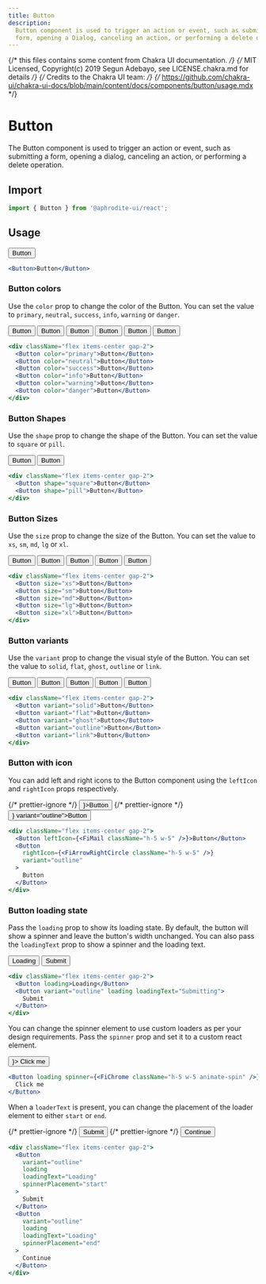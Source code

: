 ```yaml
---
title: Button
description:
  Button component is used to trigger an action or event, such as submitting a
  form, opening a Dialog, canceling an action, or performing a delete operation.
---
```


{/* this files contains some content from Chakra UI documentation. */}
{/* MIT Licensed, Copyright(c) 2019 Segun Adebayo, see LICENSE.chakra.md for details */}
{/* Credits to the Chakra UI team: */}
{/* https://github.com/chakra-ui/chakra-ui-docs/blob/main/content/docs/components/button/usage.mdx */}

# Button

The Button component is used to trigger an action or event, such as submitting a
form, opening a dialog, canceling an action, or performing a delete operation.

## Import

```js
import { Button } from '@aphrodite-ui/react';
```

## Usage

<Canvas>
  <Button>Button</Button>
</Canvas>

```jsx
<Button>Button</Button>
```

### Button colors

Use the `color` prop to change the color of the Button.
You can set the value to `primary`, `neutral`, `success`, `info`, `warning` or `danger`.

<Canvas>
  <div className="flex items-center gap-2">
    <Button color="primary">Button</Button>
    <Button color="neutral">Button</Button>
    <Button color="success">Button</Button>
    <Button color="info">Button</Button>
    <Button color="warning">Button</Button>
    <Button color="danger">Button</Button>
  </div>
</Canvas>

```jsx
<div className="flex items-center gap-2">
  <Button color="primary">Button</Button>
  <Button color="neutral">Button</Button>
  <Button color="success">Button</Button>
  <Button color="info">Button</Button>
  <Button color="warning">Button</Button>
  <Button color="danger">Button</Button>
</div>
```

### Button Shapes

Use the `shape` prop to change the shape of the Button.
You can set the value to `square` or `pill`.

<Canvas>
  <div className="flex items-center gap-2">
    <Button shape="square">Button</Button>
    <Button shape="pill">Button</Button>
  </div>
</Canvas>

```jsx
<div className="flex items-center gap-2">
  <Button shape="square">Button</Button>
  <Button shape="pill">Button</Button>
</div>
```

### Button Sizes

Use the `size` prop to change the size of the Button.
You can set the value to `xs`, `sm`, `md`, `lg` or `xl`.

<Canvas>
  <div className="flex items-center gap-2">
    <Button size="xs">Button</Button>
    <Button size="sm">Button</Button>
    <Button size="md">Button</Button>
    <Button size="lg">Button</Button>
    <Button size="xl">Button</Button>
  </div>
</Canvas>

```jsx
<div className="flex items-center gap-2">
  <Button size="xs">Button</Button>
  <Button size="sm">Button</Button>
  <Button size="md">Button</Button>
  <Button size="lg">Button</Button>
  <Button size="xl">Button</Button>
</div>
```

### Button variants

Use the `variant` prop to change the visual style of the Button.
You can set the value to `solid`, `flat`, `ghost`, `outline` or `link`.

<Canvas>
  <div className="flex items-center gap-2">
    <Button variant="solid">Button</Button>
    <Button variant="flat">Button</Button>
    <Button variant="ghost">Button</Button>
    <Button variant="outline">Button</Button>
    <Button variant="link">Button</Button>
  </div>
</Canvas>

```jsx
<div className="flex items-center gap-2">
  <Button variant="solid">Button</Button>
  <Button variant="flat">Button</Button>
  <Button variant="ghost">Button</Button>
  <Button variant="outline">Button</Button>
  <Button variant="link">Button</Button>
</div>
```

### Button with icon

You can add left and right icons to the Button component using the `leftIcon` and `rightIcon` props respectively.

<Canvas>
  <div className="flex items-center gap-2">
    {/* prettier-ignore */}
    <Button leftIcon={<FiMail className="h-5 w-5" />}>Button</Button>
    {/* prettier-ignore */}
    <Button rightIcon={<FiArrowRightCircle className="h-5 w-5" />} variant="outline">Button</Button>
  </div>
</Canvas>

```jsx
<div className="flex items-center gap-2">
  <Button leftIcon={<FiMail className="h-5 w-5" />}>Button</Button>
  <Button
    rightIcon={<FiArrowRightCircle className="h-5 w-5" />}
    variant="outline"
  >
    Button
  </Button>
</div>
```

### Button loading state

Pass the `loading` prop to show its loading state.
By default, the button will show a spinner and leave the button's width unchanged.
You can also pass the `loadingText` prop to show a spinner and the loading text.

<Canvas>
  <div className="flex items-center gap-2">
    <Button loading>Loading</Button>
    <Button variant="outline" loading loadingText="Submitting">
      Submit
    </Button>
  </div>
</Canvas>

```jsx
<div className="flex items-center gap-2">
  <Button loading>Loading</Button>
  <Button variant="outline" loading loadingText="Submitting">
    Submit
  </Button>
</div>
```

You can change the spinner element to use custom loaders as per your design requirements.
Pass the `spinner` prop and set it to a custom react element.

<Canvas>
  <Button loading spinner={<FiChrome className="h-5 w-5 animate-spin" />}>
    Click me
  </Button>
</Canvas>

```jsx
<Button loading spinner={<FiChrome className="h-5 w-5 animate-spin" />}>
  Click me
</Button>
```

When a `loaderText` is present, you can change the placement of the loader element to either `start` or `end`.

<Canvas>
  <div className="flex items-center gap-2">
    {/* prettier-ignore */}
    <Button variant="outline" loading loadingText="Loading" spinnerPlacement="start">Submit</Button>
    {/* prettier-ignore */}
    <Button variant="outline" loading loadingText="Loading" spinnerPlacement="end">Continue</Button>
  </div>
</Canvas>

```jsx
<div className="flex items-center gap-2">
  <Button
    variant="outline"
    loading
    loadingText="Loading"
    spinnerPlacement="start"
  >
    Submit
  </Button>
  <Button
    variant="outline"
    loading
    loadingText="Loading"
    spinnerPlacement="end"
  >
    Continue
  </Button>
</div>
```
